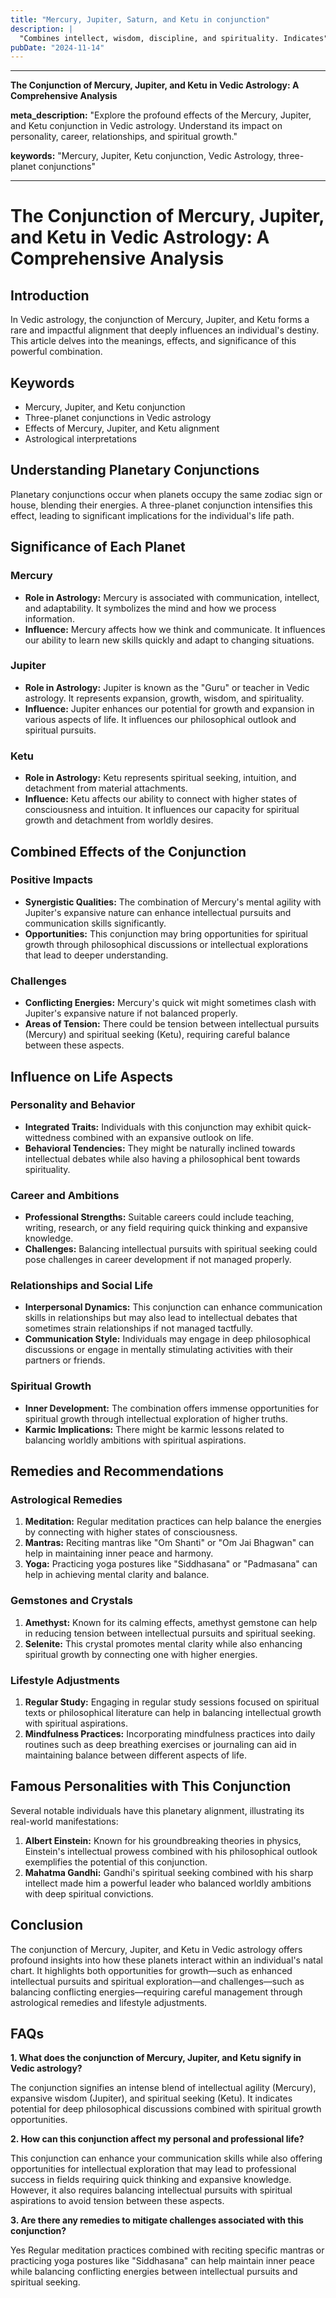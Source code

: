 ```yaml
---
title: "Mercury, Jupiter, Saturn, and Ketu in conjunction"
description: |
  "Combines intellect, wisdom, discipline, and spirituality. Indicates"
pubDate: "2024-11-14"
---
```


---

**The Conjunction of Mercury, Jupiter, and Ketu in Vedic Astrology: A Comprehensive Analysis**

**meta_description:** "Explore the profound effects of the Mercury, Jupiter, and Ketu conjunction in Vedic astrology. Understand its impact on personality, career, relationships, and spiritual growth."

**keywords:** "Mercury, Jupiter, Ketu conjunction, Vedic Astrology, three-planet conjunctions"

---

# The Conjunction of Mercury, Jupiter, and Ketu in Vedic Astrology: A Comprehensive Analysis

## Introduction

In Vedic astrology, the conjunction of Mercury, Jupiter, and Ketu forms a rare and impactful alignment that deeply influences an individual's destiny. This article delves into the meanings, effects, and significance of this powerful combination.

## Keywords

- Mercury, Jupiter, and Ketu conjunction
- Three-planet conjunctions in Vedic astrology
- Effects of Mercury, Jupiter, and Ketu alignment
- Astrological interpretations

## Understanding Planetary Conjunctions

Planetary conjunctions occur when planets occupy the same zodiac sign or house, blending their energies. A three-planet conjunction intensifies this effect, leading to significant implications for the individual's life path.

## Significance of Each Planet

### Mercury

- **Role in Astrology:** Mercury is associated with communication, intellect, and adaptability. It symbolizes the mind and how we process information.
- **Influence:** Mercury affects how we think and communicate. It influences our ability to learn new skills quickly and adapt to changing situations.

### Jupiter

- **Role in Astrology:** Jupiter is known as the "Guru" or teacher in Vedic astrology. It represents expansion, growth, wisdom, and spirituality.
- **Influence:** Jupiter enhances our potential for growth and expansion in various aspects of life. It influences our philosophical outlook and spiritual pursuits.

### Ketu

- **Role in Astrology:** Ketu represents spiritual seeking, intuition, and detachment from material attachments.
- **Influence:** Ketu affects our ability to connect with higher states of consciousness and intuition. It influences our capacity for spiritual growth and detachment from worldly desires.

## Combined Effects of the Conjunction

### Positive Impacts

- **Synergistic Qualities:** The combination of Mercury's mental agility with Jupiter's expansive nature can enhance intellectual pursuits and communication skills significantly.
- **Opportunities:** This conjunction may bring opportunities for spiritual growth through philosophical discussions or intellectual explorations that lead to deeper understanding.

### Challenges

- **Conflicting Energies:** Mercury's quick wit might sometimes clash with Jupiter's expansive nature if not balanced properly.
- **Areas of Tension:** There could be tension between intellectual pursuits (Mercury) and spiritual seeking (Ketu), requiring careful balance between these aspects.

## Influence on Life Aspects

### Personality and Behavior

- **Integrated Traits:** Individuals with this conjunction may exhibit quick-wittedness combined with an expansive outlook on life.
- **Behavioral Tendencies:** They might be naturally inclined towards intellectual debates while also having a philosophical bent towards spirituality.

### Career and Ambitions

- **Professional Strengths:** Suitable careers could include teaching, writing, research, or any field requiring quick thinking and expansive knowledge.
- **Challenges:** Balancing intellectual pursuits with spiritual seeking could pose challenges in career development if not managed properly.

### Relationships and Social Life

- **Interpersonal Dynamics:** This conjunction can enhance communication skills in relationships but may also lead to intellectual debates that sometimes strain relationships if not managed tactfully.
- **Communication Style:** Individuals may engage in deep philosophical discussions or engage in mentally stimulating activities with their partners or friends.

### Spiritual Growth

- **Inner Development:** The combination offers immense opportunities for spiritual growth through intellectual exploration of higher truths.
- **Karmic Implications:** There might be karmic lessons related to balancing worldly ambitions with spiritual aspirations.

## Remedies and Recommendations

### Astrological Remedies

1. **Meditation:** Regular meditation practices can help balance the energies by connecting with higher states of consciousness.
2. **Mantras:** Reciting mantras like "Om Shanti" or "Om Jai Bhagwan" can help in maintaining inner peace and harmony.
3. **Yoga:** Practicing yoga postures like "Siddhasana" or "Padmasana" can help in achieving mental clarity and balance.

### Gemstones and Crystals

1. **Amethyst:** Known for its calming effects, amethyst gemstone can help in reducing tension between intellectual pursuits and spiritual seeking.
2. **Selenite:** This crystal promotes mental clarity while also enhancing spiritual growth by connecting one with higher energies.

### Lifestyle Adjustments

1. **Regular Study:** Engaging in regular study sessions focused on spiritual texts or philosophical literature can help in balancing intellectual growth with spiritual aspirations.
2. **Mindfulness Practices:** Incorporating mindfulness practices into daily routines such as deep breathing exercises or journaling can aid in maintaining balance between different aspects of life.

## Famous Personalities with This Conjunction

Several notable individuals have this planetary alignment, illustrating its real-world manifestations:

1. **Albert Einstein:** Known for his groundbreaking theories in physics, Einstein's intellectual prowess combined with his philosophical outlook exemplifies the potential of this conjunction.
2. **Mahatma Gandhi:** Gandhi's spiritual seeking combined with his sharp intellect made him a powerful leader who balanced worldly ambitions with deep spiritual convictions.

## Conclusion

The conjunction of Mercury, Jupiter, and Ketu in Vedic astrology offers profound insights into how these planets interact within an individual's natal chart. It highlights both opportunities for growth—such as enhanced intellectual pursuits and spiritual exploration—and challenges—such as balancing conflicting energies—requiring careful management through astrological remedies and lifestyle adjustments.

## FAQs

**1. What does the conjunction of Mercury, Jupiter, and Ketu signify in Vedic astrology?**

The conjunction signifies an intense blend of intellectual agility (Mercury), expansive wisdom (Jupiter), and spiritual seeking (Ketu). It indicates potential for deep philosophical discussions combined with spiritual growth opportunities.

**2. How can this conjunction affect my personal and professional life?**

This conjunction can enhance your communication skills while also offering opportunities for intellectual exploration that may lead to professional success in fields requiring quick thinking and expansive knowledge. However, it also requires balancing intellectual pursuits with spiritual aspirations to avoid tension between these aspects.

**3. Are there any remedies to mitigate challenges associated with this conjunction?**

Yes Regular meditation practices combined with reciting specific mantras or practicing yoga postures like "Siddhasana" can help maintain inner peace while balancing conflicting energies between intellectual pursuits and spiritual seeking.
